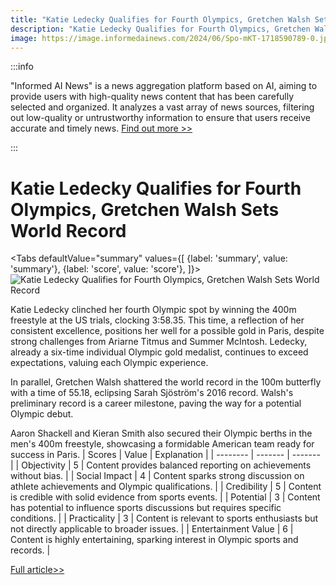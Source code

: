 ```yaml
---
title: "Katie Ledecky Qualifies for Fourth Olympics, Gretchen Walsh Sets World Record"
description: "Katie Ledecky Qualifies for Fourth Olympics, Gretchen Walsh Sets World Record"
image: https://image.informedainews.com/2024/06/Spo-mKT-1718590789-0.jpg
---
```



:::info

"Informed AI News" is a news aggregation platform based on AI, aiming to provide users with high-quality news content that has been carefully selected and organized. It analyzes a vast array of news sources, filtering out low-quality or untrustworthy information to ensure that users receive accurate and timely news.  [Find out more >>](/)

:::

# Katie Ledecky Qualifies for Fourth Olympics, Gretchen Walsh Sets World Record


<Tabs
	defaultValue="summary"
	values={[
	{label: 'summary', value: 'summary'},
	{label: 'score', value: 'score'},
]}>
<TabItem value="summary">
<img
  src="https://image.informedainews.com/2024/06/Spo-mKT-1718590789-0.jpg"
  alt="Katie Ledecky Qualifies for Fourth Olympics, Gretchen Walsh Sets World Record"
/>



Katie Ledecky clinched her fourth Olympic spot by winning the 400m freestyle at the US trials, clocking 3:58.35. This time, a reflection of her consistent excellence, positions her well for a possible gold in Paris, despite strong challenges from Ariarne Titmus and Summer McIntosh. Ledecky, already a six-time individual Olympic gold medalist, continues to exceed expectations, valuing each Olympic experience.

In parallel, Gretchen Walsh shattered the world record in the 100m butterfly with a time of 55.18, eclipsing Sarah Sjöström's 2016 record. Walsh's preliminary record is a career milestone, paving the way for a potential Olympic debut.

Aaron Shackell and Kieran Smith also secured their Olympic berths in the men's 400m freestyle, showcasing a formidable American team ready for success in Paris.
</TabItem>
<TabItem value="score">
	| Scores     | Value   | Explanation |
	| -------- | ------- | ------- |
	| Objectivity  | 5    | Content provides balanced reporting on achievements without bias.    |
	| Social Impact | 4     | Content sparks strong discussion on athlete achievements and Olympic qualifications.    |
	| Credibility    | 5    | Content is credible with solid evidence from sports events.    |
	| Potential    | 3    | Content has potential to influence sports discussions but requires specific conditions.    |
	| Practicality    | 3    | Content is relevant to sports enthusiasts but not directly applicable to broader issues.    |
	| Entertainment Value    | 6    | Content is highly entertaining, sparking interest in Olympic sports and records.    |
</TabItem>
</Tabs>

[Full article>>](https://www.theguardian.com/sport/article/2024/jun/16/katie-ledecky-gretchen-walsh-us-olympic-swim-trials)
